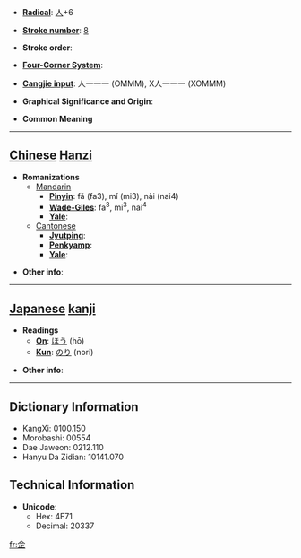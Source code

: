 * '''[[Wiktionary:Chinese radical index| Radical]]''': [[Wiktionary:Chinese radical index 人|人]]+6

* '''[[Wiktionary:Chinese total strokes index|Stroke number]]''': [[Wiktionary:Chinese total strokes index 8|8]]

* '''Stroke order''': 

* '''[[Wiktionary:Chinese four corner index|Four-Corner System]]''': 

* '''[[Wiktionary:Chinese Cangjie index|Cangjie input]]''': 人一一一 (OMMM), X人一一一 (XOMMM)

* '''Graphical Significance and Origin''': 

* '''Common Meaning'''

----

== [[Chinese]] [[Hanzi]] ==

* '''Romanizations'''
** [[Mandarin]]
*** '''[[Pinyin]]''': fǎ (fa3), mǐ (mi3), nài (nai4)
*** '''[[Wade-Giles]]''': fa<sup>3</sup>, mi<sup>3</sup>, nai<sup>4</sup>
*** '''[[Yale]]''': 
**[[Cantonese]]
***'''[[Jyutping]]''':
***'''[[Penkyamp]]''': 
***'''[[Yale]]''': 

* '''Other info''': 

----

== [[Japanese]] [[kanji]] ==

* '''Readings'''
** '''[[On]]''': [[ほう]] (hō)
** '''[[Kun]]''': [[のり]] (nori)

* '''Other info''':  

----

== Dictionary Information ==

* KangXi: 0100.150
* Morobashi: 00554
* Dae Jaweon: 0212.110
* Hanyu Da Zidian: 10141.070

== Technical Information ==

* '''Unicode''':
** Hex: 4F71
** Decimal: 20337

[[fr:佱]]